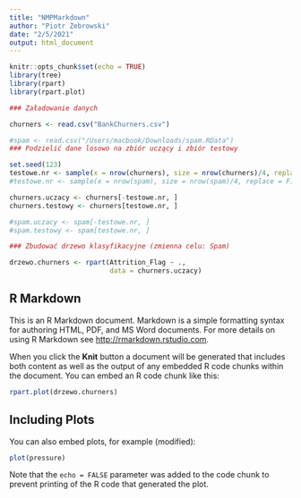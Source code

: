 ```yaml
---
title: "NMPMarkdown"
author: "Piotr Zebrowski"
date: "2/5/2021"
output: html_document
---
```


```r
knitr::opts_chunk$set(echo = TRUE)
library(tree)
library(rpart)
library(rpart.plot)

### Załadowanie danych

churners <- read.csv("BankChurners.csv")

#spam <- read.csv("/Users/macbook/Downloads/spam.RData")
### Podzielić dane losowo na zbiór uczący i zbiór testowy

set.seed(123)
testowe.nr <- sample(x = nrow(churners), size = nrow(churners)/4, replace = F)
#testowe.nr <- sample(x = nrow(spam), size = nrow(spam)/4, replace = F)

churners.uczacy <- churners[-testowe.nr, ]
churners.testowy <- churners[testowe.nr, ]

#spam.uczacy <- spam[-testowe.nr, ]
#spam.testowy <- spam[testowe.nr, ]

### Zbudować drzewo klasyfikacyjne (zmienna celu: Spam)

drzewo.churners <- rpart(Attrition_Flag ~ ., 
                         data = churners.uczacy)
```

## R Markdown

This is an R Markdown document. Markdown is a simple formatting syntax for authoring HTML, PDF, and MS Word documents. For more details on using R Markdown see <http://rmarkdown.rstudio.com>.

When you click the **Knit** button a document will be generated that includes both content as well as the output of any embedded R code chunks within the document. You can embed an R code chunk like this:

```r
rpart.plot(drzewo.churners)
```

## Including Plots

You can also embed plots, for example (modified):

```r
plot(pressure)
```

Note that the `echo = FALSE` parameter was added to the code chunk to prevent printing of the R code that generated the plot.
